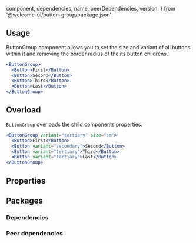 
  component,
  dependencies,
  name,
  peerDependencies,
  version,
} from '@welcome-ui/button-group/package.json'

<showcase
  version={version}
  name={name}
  component={component}
  description="Buttons grouped without space."
/>

## Usage

ButtonGroup component allows you to set the size and variant of all buttons within it and removing the border radius of the its button childrens.

```jsx
<ButtonGroup>
  <Button>First</Button>
  <Button>Second</Button>
  <Button>Third</Button>
  <Button>Last</Button>
</ButtonGroup>
```

## Overload

`ButtonGroup` overloads the child components properties.

```jsx
<ButtonGroup variant="tertiary" size="sm">
  <Button>First</Button>
  <Button variant="secondary">Second</Button>
  <Button variant="tertiary">Third</Button>
  <Button variant="tertiary">Last</Button>
</ButtonGroup>
```

## Properties

<props propTypes={props.propTypes.ButtonGroup} />

## Packages

### Dependencies

<dependencies dependencies={dependencies} />

### Peer dependencies

<dependencies dependencies={peerDependencies} />

<pagination />
